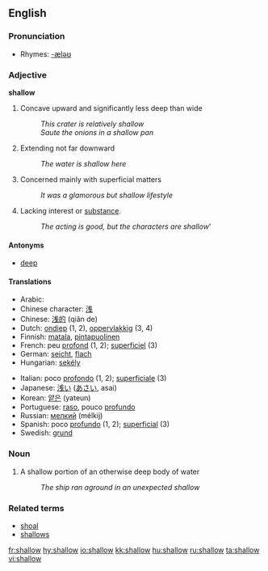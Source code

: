 ==English==

===Pronunciation===
*Rhymes: [[Rhymes:English:-æləʊ|-æləʊ]]

=== Adjective ===
'''shallow'''

# Concave upward and significantly less deep than wide
#: ''This crater is relatively shallow''
#: ''Saute the onions in a shallow pan''
# Extending not far downward
#: ''The water is shallow here''
# Concerned mainly with superficial matters
#: ''It was a glamorous but shallow lifestyle''
# Lacking interest or [[substance]].
#:''The acting is good, but the characters are shallow'''

==== Antonyms ====
*[[deep]]

====Translations====
{{top}}
*Arabic: {{ARchar|[[ضحل]]}} {{IPAchar|(ɖáħel)}}
*Chinese character: [[浅]]
*Chinese: [[浅的]] (qiǎn de)
*Dutch: [[ondiep]] (1, 2), [[oppervlakkig]] (3, 4)
*Finnish: [[matala]], [[pintapuolinen]]
*French: peu [[profond]] (1, 2); [[superficiel]] (3)
*German: [[seicht]], [[flach]]
*Hungarian: [[sekély]]
{{mid}}
*Italian: poco [[profondo]] (1, 2); [[superficiale]] (3)
*Japanese: [[浅い]] ([[あさい]], asai)
*Korean: [[얕은]] (yateun)
*Portuguese: [[raso]], pouco [[profundo]] 
*Russian: [[мелкий]] (mélkij)
*Spanish: poco [[profundo]] (1, 2); [[superficial]] (3)
*Swedish: [[grund]]
{{bottom}}

=== Noun ===

# A shallow portion of an otherwise deep body of water
#: ''The ship ran aground in an unexpected shallow''

===Related terms===
*[[shoal]]
*[[shallows]]

[[fr:shallow]]
[[hy:shallow]]
[[io:shallow]]
[[kk:shallow]]
[[hu:shallow]]
[[ru:shallow]]
[[ta:shallow]]
[[vi:shallow]]